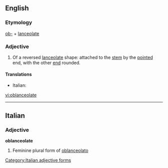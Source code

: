 ==English==

===Etymology===
[[ob-]] + [[lanceolate]]

===Adjective===
{{en-adj}}

# {{botany|of leaves}} Of a reversed [[lanceolate]] shape: attached to the [[stem]] by the [[pointed]] end, with the other [[end]] rounded.

====Translations====
{{top}}
*Italian: {{t|it|oblanceolato}}
{{mid}}

{{bottom}}

[[vi:oblanceolate]]

----
==Italian==

===Adjective===
'''oblanceolate''' {{f}}

# Feminine plural form of [[oblanceolato]]
[[Category:Italian adjective forms]]
{{rfc-auto}}
